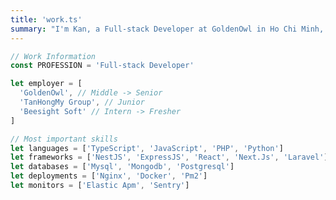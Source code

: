 ```yaml
---
title: 'work.ts'
summary: "I'm Kan, a Full-stack Developer at GoldenOwl in Ho Chi Minh, Viet Nam. I specialize in JavaScript and TypeScript, and I have experience with frameworks and libraries like NestJS, ExpressJS, React, Next. Join me in exploring the world of web development!"
---
```


```ts
// Work Information
const PROFESSION = 'Full-stack Developer'

let employer = [
  'GoldenOwl', // Middle -> Senior
  'TanHongMy Group', // Junior
  'Beesight Soft' // Intern -> Fresher
]

// Most important skills
let languages = ['TypeScript', 'JavaScript', 'PHP', 'Python']
let frameworks = ['NestJS', 'ExpressJS', 'React', 'Next.Js', 'Laravel']
let databases = ['Mysql', 'Mongodb', 'Postgresql']
let deployments = ['Nginx', 'Docker', 'Pm2']
let monitors = ['Elastic Apm', 'Sentry']
```

